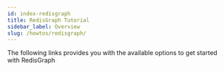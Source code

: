 ```yaml
---
id: index-redisgraph
title: RedisGraph Tutorial
sidebar_label: Overview
slug: /howtos/redisgraph/
---
```





The following links provides you with the available options to get started with RedisGraph

<div class="row">

 <div class="col">
     <RedisCard
        title="Getting Started with RedisGraph"
        description="Getting Started with RedisGraph"
        page="/howtos/redisgraph/getting-started"
        />
</div>

 <div class="col">
    <RedisCard
        title="Explore Python Code using RedisGraph"
        description="Explore Python code using RedisGraph"
        page="/howtos/redisgraph/explore-python-code"
        />
 </div>

 <div class="col">
    <RedisCard
        title="How to visualize Graph data in Redis using RedisInsight"
        description="RedisGraph using RedisInsight"
        page="/howtos/redisgraph/using-redisinsight"
        />
 </div>
</div>
<div class="row">

 <div class="col">
     <RedisCard
        title="How to query Graph data in Redis using Python"
        description="RedisGraph using Python"
        page="/howtos/redisgraph/using-python"
        />
</div>

 <div class="col">
     <RedisCard
        title="How to query Graph data in Redis using Ruby"
        description="RedisGraph using Ruby"
        page="/howtos/redisgraph/using-ruby"
        />
</div>

 <div class="col">
     <RedisCard
        title="How to query Graph data in Redis using JavaScript"
        description="RedisGraph using JavaScript"
        page="/howtos/redisgraph/using-javascript"
        />
</div>
</div>
<div class="row">

 <div class="col">
     <RedisCard
        title="How to query Graph data in Redis using Go"
        description="RedisGraph using Go"
        page="/howtos/redisgraph/using-go"
        />
 </div>

 <div class="col">
     <RedisCard
        title="How to query Graph data in Redis using Rust"
        description="RedisGraph using Rust"
        page="/howtos/redisgraph/using-rust"
        />
 </div>


 <div class="col">
     <RedisCard
        title="How to build Movies database app using RedisGraph and NodeJS"
        description="Building Movies database app using Redis"
        page="/howtos/redisgraph/redisgraphmovies"
        />
 </div>
</div>

 <div class="row">

 <div class="col">
     <RedisCard
        title="Load CSV data into Redis using RedisGraph Bulk Loader"
        description="RedisGraph Bulk Loader"
        page="/howtos/redisgraph/csvtograph"
        />
 </div>



</div>
